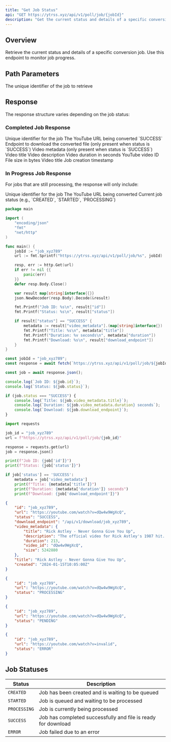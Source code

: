 ```yaml
---
title: "Get Job Status"
api: "GET https://ytrss.xyz/api/v1/poll/job/{jobId}"
description: "Get the current status and details of a specific conversion job"
---
```


## Overview

Retrieve the current status and details of a specific conversion job. Use this endpoint to monitor job progress.

## Path Parameters

<ParamField path="jobId" type="string" required>
    The unique identifier of the job to retrieve
</ParamField>

## Response

The response structure varies depending on the job status:

### Completed Job Response

<ResponseField name="id" type="string">
    Unique identifier for the job
</ResponseField>

<ResponseField name="url" type="string">
    The YouTube URL being converted
</ResponseField>

<ResponseField name="status" type="string">
    `SUCCESS`
</ResponseField>

<ResponseField name="download_endpoint" type="string">
    Endpoint to download the converted file (only present when status is
    `SUCCESS`)
</ResponseField>

<ResponseField name="video_metadata" type="object">
    Video metadata (only present when status is `SUCCESS`)
    <Expandable title="video_metadata object">
        <ResponseField name="title" type="string">
            Video title
        </ResponseField>
        <ResponseField name="description" type="string">
            Video description
        </ResponseField>
        <ResponseField name="duration" type="integer">
            Video duration in seconds
        </ResponseField>
        <ResponseField name="video_id" type="string">
            YouTube video ID
        </ResponseField>
        <ResponseField name="size" type="integer">
            File size in bytes
        </ResponseField>
    </Expandable>
</ResponseField>

<ResponseField name="title" type="string">
    Video title
</ResponseField>

<ResponseField name="created" type="string">
    Job creation timestamp
</ResponseField>

### In Progress Job Response

For jobs that are still processing, the response will only include:

<ResponseField name="id" type="string">
    Unique identifier for the job
</ResponseField>

<ResponseField name="url" type="string">
    The YouTube URL being converted
</ResponseField>

<ResponseField name="status" type="string">
    Current job status (e.g., `CREATED`, `STARTED`, `PROCESSING`)
</ResponseField>

<RequestExample>

```go Go
package main

import (
    "encoding/json"
    "fmt"
    "net/http"
)

func main() {
    jobId := "job_xyz789"
    url := fmt.Sprintf("https://ytrss.xyz/api/v1/poll/job/%s", jobId)

    resp, err := http.Get(url)
    if err != nil {{
        panic(err)
    }}
    defer resp.Body.Close()

    var result map[string]interface{{}}
    json.NewDecoder(resp.Body).Decode(&result)

    fmt.Printf("Job ID: %s\n", result["id"])
    fmt.Printf("Status: %s\n", result["status"])

    if result["status"] == "SUCCESS" {
        metadata := result["video_metadata"].(map[string]interface{})
        fmt.Printf("Title: %s\n", metadata["title"])
        fmt.Printf("Duration: %v seconds\n", metadata["duration"])
        fmt.Printf("Download: %s\n", result["download_endpoint"])
    }
}
```

```javascript JavaScript
const jobId = "job_xyz789";
const response = await fetch(`https://ytrss.xyz/api/v1/poll/job/${jobId}`);

const job = await response.json();

console.log(`Job ID: ${job.id}`);
console.log(`Status: ${job.status}`);

if (job.status === "SUCCESS") {
    console.log(`Title: ${job.video_metadata.title}`);
    console.log(`Duration: ${job.video_metadata.duration} seconds`);
    console.log(`Download: ${job.download_endpoint}`);
}
```

```python Python
import requests

job_id = "job_xyz789"
url = f"https://ytrss.xyz/api/v1/poll/job/{job_id}"

response = requests.get(url)
job = response.json()

print(f"Job ID: {job['id']}")
print(f"Status: {job['status']}")

if job['status'] == 'SUCCESS':
    metadata = job['video_metadata']
    print(f"Title: {metadata['title']}")
    print(f"Duration: {metadata['duration']} seconds")
    print(f"Download: {job['download_endpoint']}")
```

</RequestExample>

<ResponseExample>

```json Completed Job
{
    "id": "job_xyz789",
    "url": "https://youtube.com/watch?v=dQw4w9WgXcQ",
    "status": "SUCCESS",
    "download_endpoint": "/api/v1/download/job_xyz789",
    "video_metadata": {
        "title": "Rick Astley - Never Gonna Give You Up",
        "description": "The official video for Rick Astley's 1987 hit...",
        "duration": 213,
        "video_id": "dQw4w9WgXcQ",
        "size": 5242880
    },
    "title": "Rick Astley - Never Gonna Give You Up",
    "created": "2024-01-15T10:05:00Z"
}
```

```json Processing Job
{
    "id": "job_xyz789",
    "url": "https://youtube.com/watch?v=dQw4w9WgXcQ",
    "status": "PROCESSING"
}
```

```json Pending Job
{
    "id": "job_xyz789",
    "url": "https://youtube.com/watch?v=dQw4w9WgXcQ",
    "status": "PENDING"
}
```

```json Failed Job
{
    "id": "job_xyz789",
    "url": "https://youtube.com/watch?v=invalid",
    "status": "ERROR"
}
```

</ResponseExample>

## Job Statuses

| Status       | Description                                                   |
| ------------ | ------------------------------------------------------------- |
| `CREATED`    | Job has been created and is waiting to be queued              |
| `STARTED`    | Job is queued and waiting to be processed                     |
| `PROCESSING` | Job is currently being processed                              |
| `SUCCESS`    | Job has completed successfully and file is ready for download |
| `ERROR`      | Job failed due to an error                                    |
